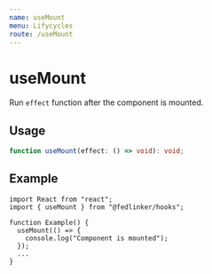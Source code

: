```yaml
---
name: useMount
menu: Lifycycles
route: /useMount
---
```


# useMount

Run `effect` function after the component is mounted.

## Usage

```ts
function useMount(effect: () => void): void;
```

## Example

```tsx
import React from "react";
import { useMount } from "@fedlinker/hooks";

function Example() {
  useMount(() => {
    console.log("Component is mounted");
  });
  ...
}
```
